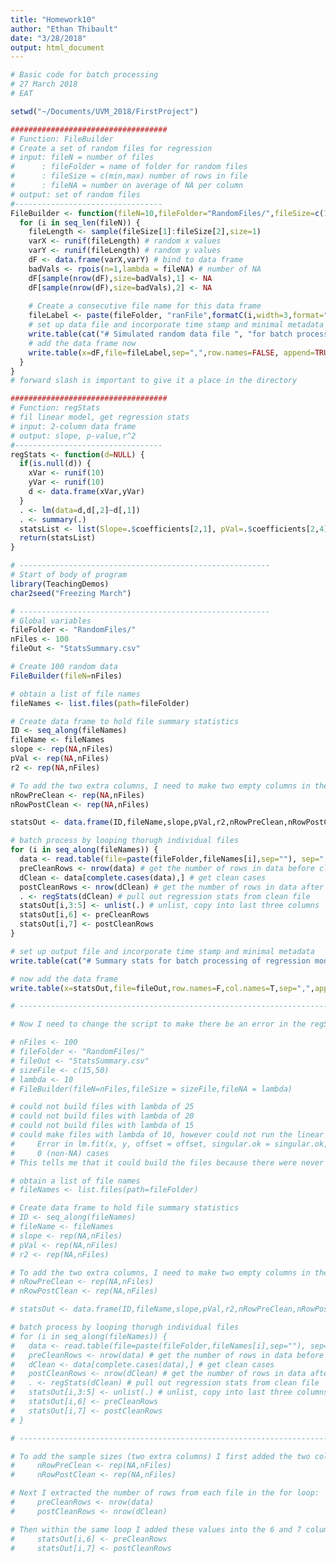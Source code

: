 ```yaml
---
title: "Homework10"
author: "Ethan Thibault"
date: "3/28/2018"
output: html_document
---
```


```r
# Basic code for batch processing 
# 27 March 2018
# EAT

setwd("~/Documents/UVM_2018/FirstProject")

###################################
# Function: FileBuilder
# Create a set of random files for regression
# input: fileN = number of files
#      : fileFolder = name of folder for random files
#      : fileSize = c(min,max) number of rows in file
#      : fileNA = number on average of NA per column
# output: set of random files
#---------------------------------
FileBuilder <- function(fileN=10,fileFolder="RandomFiles/",fileSize=c(15,100),fileNA=3) {
  for (i in seq_len(fileN)) {
    fileLength <- sample(fileSize[1]:fileSize[2],size=1)
    varX <- runif(fileLength) # random x values
    varY <- runif(fileLength) # random y values
    dF <- data.frame(varX,varY) # bind to data frame
    badVals <- rpois(n=1,lambda = fileNA) # number of NA
    dF[sample(nrow(dF),size=badVals),1] <- NA
    dF[sample(nrow(dF),size=badVals),2] <- NA
    
    # Create a consecutive file name for this data frame
    fileLabel <- paste(fileFolder, "ranFile",formatC(i,width=3,format="d",flag="0"),".csv",sep="")
    # set up data file and incorporate time stamp and minimal metadata
    write.table(cat("# Simulated random data file ", "for batch processing", "\n", "# timestamp: ", as.character(Sys.time()), "\n", "# EAT", "\n", "# --------------------", "\n", "\n", file=fileLabel, row.names="",col.names="", sep=""))
    # add the data frame now
    write.table(x=dF,file=fileLabel,sep=",",row.names=FALSE, append=TRUE)
  }
}
# forward slash is important to give it a place in the directory

###################################
# Function: regStats
# fil linear model, get regression stats
# input: 2-column data frame
# output: slope, p-value,r^2
#---------------------------------
regStats <- function(d=NULL) {
  if(is.null(d)) {
    xVar <- runif(10)
    yVar <- runif(10)
    d <- data.frame(xVar,yVar)
  }
  . <- lm(data=d,d[,2]~d[,1])
  . <- summary(.)
  statsList <- list(Slope=.$coefficients[2,1], pVal=.$coefficients[2,4], r2=.$r.squared)
  return(statsList)
} 

# --------------------------------------------------------
# Start of body of program
library(TeachingDemos)
char2seed("Freezing March")

# --------------------------------------------------------
# Global variables
fileFolder <- "RandomFiles/"
nFiles <- 100
fileOut <- "StatsSummary.csv"

# Create 100 random data
FileBuilder(fileN=nFiles)

# obtain a list of file names
fileNames <- list.files(path=fileFolder)

# Create data frame to hold file summary statistics
ID <- seq_along(fileNames)
fileName <- fileNames
slope <- rep(NA,nFiles)
pVal <- rep(NA,nFiles)
r2 <- rep(NA,nFiles)

# To add the two extra columns, I need to make two empty columns in the data set and add the to the statsOut data frame
nRowPreClean <- rep(NA,nFiles)
nRowPostClean <- rep(NA,nFiles)

statsOut <- data.frame(ID,fileName,slope,pVal,r2,nRowPreClean,nRowPostClean)

# batch process by looping thorugh individual files
for (i in seq_along(fileNames)) {
  data <- read.table(file=paste(fileFolder,fileNames[i],sep=""), sep=",",header=T)
  preCleanRows <- nrow(data) # get the number of rows in data before cleaning out NAs
  dClean <- data[complete.cases(data),] # get clean cases
  postCleanRows <- nrow(dClean) # get the number of rows in data after cleaning out NAs
  . <- regStats(dClean) # pull out regression stats from clean file
  statsOut[i,3:5] <- unlist(.) # unlist, copy into last three columns
  statsOut[i,6] <- preCleanRows
  statsOut[i,7] <- postCleanRows
}

# set up output file and incorporate time stamp and minimal metadata
write.table(cat("# Summary stats for batch processing of regression models","\n","# timestamp: ",as.character(Sys.time()),"\n","# EAT","\n","#--------------------------","\n","\n",file=fileOut,row.names="",col.names="",sep=""))

# now add the data frame
write.table(x=statsOut,file=fileOut,row.names=F,col.names=T,sep=",",append=T)

# --------------------------------------------------------------------------------------

# Now I need to change the script to make there be an error in the regStats fuction

# nFiles <- 100
# fileFolder <- "RandomFiles/"
# fileOut <- "StatsSummary.csv"
# sizeFile <- c(15,50)
# lambda <- 10
# FileBuilder(fileN=nFiles,fileSize = sizeFile,fileNA = lambda)

# could not build files with lambda of 25
# could not build files with lambda of 20
# could not build files with lambda of 15
# could make files with lambda of 10, however could not run the linear model. I got the following error:
#     Error in lm.fit(x, y, offset = offset, singular.ok = singular.ok, ...) : 
#     0 (non-NA) cases 
# This tells me that it could build the files because there were never more NAs than the number of rows in the file, but when it tried to run the linear model, it couldn't because there were some files with 100% NA values.

# obtain a list of file names
# fileNames <- list.files(path=fileFolder)

# Create data frame to hold file summary statistics
# ID <- seq_along(fileNames)
# fileName <- fileNames
# slope <- rep(NA,nFiles)
# pVal <- rep(NA,nFiles)
# r2 <- rep(NA,nFiles)

# To add the two extra columns, I need to make two empty columns in the data set and add the to the statsOut data frame
# nRowPreClean <- rep(NA,nFiles)
# nRowPostClean <- rep(NA,nFiles)

# statsOut <- data.frame(ID,fileName,slope,pVal,r2,nRowPreClean,nRowPostClean)

# batch process by looping thorugh individual files
# for (i in seq_along(fileNames)) {
#   data <- read.table(file=paste(fileFolder,fileNames[i],sep=""), sep=",",header=T)
#   preCleanRows <- nrow(data) # get the number of rows in data before cleaning out NAs
#   dClean <- data[complete.cases(data),] # get clean cases
#   postCleanRows <- nrow(dClean) # get the number of rows in data after cleaning out NAs
#   . <- regStats(dClean) # pull out regression stats from clean file
#   statsOut[i,3:5] <- unlist(.) # unlist, copy into last three columns
#   statsOut[i,6] <- preCleanRows
#   statsOut[i,7] <- postCleanRows
# }

# --------------------------------------------------------------------------------------

# To add the sample sizes (two extra columns) I first added the two columns to the data frame
#     nRowPreClean <- rep(NA,nFiles)
#     nRowPostClean <- rep(NA,nFiles)

# Next I extracted the number of rows from each file in the for loop:
#     preCleanRows <- nrow(data)
#     postCleanRows <- nrow(dClean)

# Then within the same loop I added these values into the 6 and 7 columns of statsOut
#     statsOut[i,6] <- preCleanRows
#     statsOut[i,7] <- postCleanRows
```

